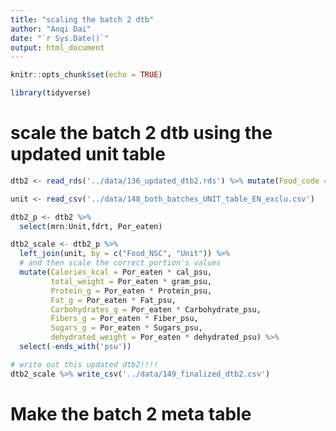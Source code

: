 ```yaml
---
title: "scaling the batch 2 dtb"
author: "Anqi Dai"
date: "`r Sys.Date()`"
output: html_document
---
```


```r
knitr::opts_chunk$set(echo = TRUE)
```

```r
library(tidyverse)
```

# scale the batch 2 dtb using the updated unit table

```r
dtb2 <- read_rds('../data/136_updated_dtb2.rds') %>% mutate(Food_code = as.numeric(Food_code))

unit <- read_csv('../data/148_both_batches_UNIT_table_EN_exclu.csv')

dtb2_p <- dtb2 %>% 
  select(mrn:Unit,fdrt, Por_eaten)

dtb2_scale <- dtb2_p %>% 
  left_join(unit, by = c("Food_NSC", "Unit")) %>% 
  # and then scale the correct portion's values
  mutate(Calories_kcal = Por_eaten * cal_psu,
         total_weight = Por_eaten * gram_psu,
         Protein_g = Por_eaten * Protein_psu,
         Fat_g = Por_eaten * Fat_psu,
         Carbohydrates_g = Por_eaten * Carbohydrate_psu,
         Fibers_g = Por_eaten * Fiber_psu,
         Sugars_g = Por_eaten * Sugars_psu,
         dehydrated_weight = Por_eaten * dehydrated_psu) %>% 
  select(-ends_with('psu'))

# write out this updated dtb2!!!!
dtb2_scale %>% write_csv('../data/149_finalized_dtb2.csv')
```

# Make the batch 2 meta table

